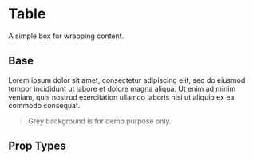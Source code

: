
<Meta title='Components|Table' component={Table} />

# Table
A simple box for wrapping content. 

 
## Base
Lorem ipsum dolor sit amet, consectetur adipiscing elit, sed do eiusmod tempor incididunt ut labore et dolore magna aliqua. Ut enim ad minim veniam, quis nostrud exercitation ullamco laboris nisi ut aliquip ex ea commodo consequat. 

>Grey background is for demo purpose only.

<Preview>
  <Story name='Base'>
    <Table 
      header={[
        { content: 'Name' },
        { content: 'Date' },
      ]}
      rows={[
      [{ content: 'Bob' }, { content: '2019-01-01' }],
      [{ content: 'Jane' }, { content: '2019-05-22' }],
      [{ content: 'Joe' }, { content: '2019-03-14' }],
    ]} />
  </Story>
</Preview>

## Prop Types

<Props of={Table} />
